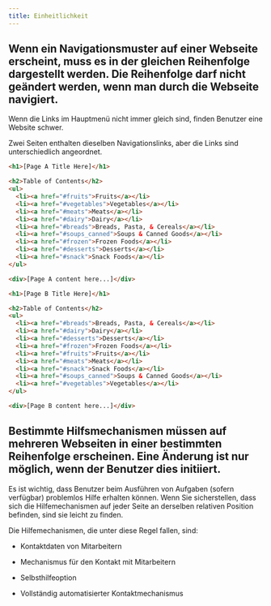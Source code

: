 ```yaml
---
title: Einheitlichkeit
---
```



## Wenn ein Navigationsmuster auf einer Webseite erscheint, muss es in der gleichen Reihenfolge dargestellt werden. Die Reihenfolge darf nicht geändert werden, wenn man durch die Webseite navigiert.

Wenn die Links im Hauptmenü nicht immer gleich sind, finden Benutzer eine Website schwer.

<Aside
  type="danger"
  title="Schlechtes Beispiel: Abweichung in der Navigationsreihenfolge"
>
Zwei Seiten enthalten dieselben Navigationslinks, aber die Links sind unterschiedlich angeordnet.

```html
<h1>[Page A Title Here]</h1>

<h2>Table of Contents</h2>
<ul>
  <li><a href="#fruits">Fruits</a></li>
  <li><a href="#vegetables">Vegetables</a></li>
  <li><a href="#meats">Meats</a></li>
  <li><a href="#dairy">Dairy</a></li>
  <li><a href="#breads">Breads, Pasta, & Cereals</a></li>
  <li><a href="#soups_canned">Soups & Canned Goods</a></li>
  <li><a href="#frozen">Frozen Foods</a></li>
  <li><a href="#desserts">Desserts</a></li>
  <li><a href="#snack">Snack Foods</a></li>
</ul>

<div>[Page A content here...]</div>

<h1>[Page B Title Here]</h1>

<h2>Table of Contents</h2>
<ul>
  <li><a href="#breads">Breads, Pasta, & Cereals</a></li>
  <li><a href="#dairy">Dairy</a></li>
  <li><a href="#desserts">Desserts</a></li>
  <li><a href="#frozen">Frozen Foods</a></li>
  <li><a href="#fruits">Fruits</a></li>
  <li><a href="#meats">Meats</a></li>
  <li><a href="#snack">Snack Foods</a></li>
  <li><a href="#soups_canned">Soups & Canned Goods</a></li>
  <li><a href="#vegetables">Vegetables</a></li>
</ul>

<div>[Page B content here...]</div>
```

</Aside>

## Bestimmte Hilfsmechanismen müssen auf mehreren Webseiten in einer bestimmten Reihenfolge erscheinen. Eine Änderung ist nur möglich, wenn der Benutzer dies initiiert.

<Aside type="tip" title="Gutes Beispiel: Einheitliche Reihenfolge">
Es ist wichtig, dass Benutzer beim Ausführen von Aufgaben (sofern verfügbar) problemlos Hilfe erhalten können. Wenn Sie
sicherstellen, dass sich die Hilfemechanismen auf jeder Seite an derselben relativen Position befinden, sind sie leicht zu finden.

Die Hilfemechanismen, die unter diese Regel fallen, sind:

- Kontaktdaten von Mitarbeitern

- Mechanismus für den Kontakt mit Mitarbeitern

- Selbsthilfeoption

- Vollständig automatisierter Kontaktmechanismus

</Aside>
